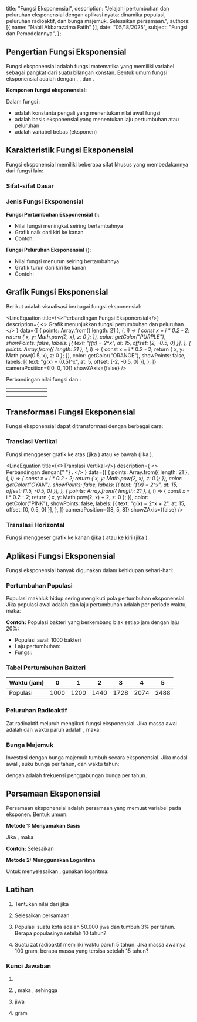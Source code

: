 
  title: "Fungsi Eksponensial",
  description: "Jelajahi pertumbuhan dan peluruhan eksponensial dengan aplikasi nyata: dinamika populasi, peluruhan radioaktif, dan bunga majemuk. Selesaikan persamaan.",
  authors: [{ name: "Nabil Akbarazzima Fatih" }],
  date: "05/18/2025",
  subject: "Fungsi dan Pemodelannya",
};

## Pengertian Fungsi Eksponensial

Fungsi eksponensial adalah fungsi matematika yang memiliki variabel sebagai pangkat dari suatu bilangan konstan. Bentuk umum fungsi eksponensial adalah <InlineMath math="f(x) = a \cdot b^x" /> dengan <InlineMath math="a \neq 0" />, <InlineMath math="b > 0" />, dan <InlineMath math="b \neq 1" />.

**Komponen fungsi eksponensial:**

Dalam fungsi <InlineMath math="f(x) = a \cdot b^x" />:

- <InlineMath math="a" /> adalah konstanta pengali yang menentukan nilai awal fungsi
- <InlineMath math="b" /> adalah basis eksponensial yang menentukan laju pertumbuhan
  atau peluruhan
- <InlineMath math="x" /> adalah variabel bebas (eksponen)

## Karakteristik Fungsi Eksponensial

Fungsi eksponensial memiliki beberapa sifat khusus yang membedakannya dari fungsi lain:

### Sifat-sifat Dasar

<div className="flex flex-col gap-4">
  <BlockMath math="f(0) = a \cdot b^0 = a \cdot 1 = a" />
  <BlockMath math="f(x_1 + x_2) = a \cdot b^{x_1 + x_2} = a \cdot b^{x_1} \cdot b^{x_2}" />
  <BlockMath math="f(x_1 - x_2) = a \cdot b^{x_1 - x_2} = \frac{a \cdot b^{x_1}}{b^{x_2}}" />
</div>

### Jenis Fungsi Eksponensial

**Fungsi Pertumbuhan Eksponensial** (<InlineMath math="b > 1" />):

- Nilai fungsi meningkat seiring bertambahnya <InlineMath math="x" />
- Grafik naik dari kiri ke kanan
- Contoh: <InlineMath math="f(x) = 2^x" />

**Fungsi Peluruhan Eksponensial** (<InlineMath math="0 < b < 1" />):

- Nilai fungsi menurun seiring bertambahnya <InlineMath math="x" />
- Grafik turun dari kiri ke kanan
- Contoh: <InlineMath math="f(x) = (0.5)^x" />

## Grafik Fungsi Eksponensial

Berikut adalah visualisasi berbagai fungsi eksponensial:

<LineEquation
  title={<>Perbandingan Fungsi Eksponensial</>}
  description={
    <>
      Grafik menunjukkan fungsi pertumbuhan <InlineMath math="f(x) = 2^x" /> dan
      peluruhan <InlineMath math="g(x) = (0.5)^x" />.
    </>
  }
  data={[
    {
      points: Array.from({ length: 21 }, (_, i) => {
        const x = i * 0.2 - 2;
        return { x, y: Math.pow(2, x), z: 0 };
      }),
      color: getColor("PURPLE"),
      showPoints: false,
      labels: [{ text: "f(x) = 2^x", at: 15, offset: [2, -0.5, 0] }],
    },
    {
      points: Array.from({ length: 21 }, (_, i) => {
        const x = i * 0.2 - 2;
        return { x, y: Math.pow(0.5, x), z: 0 };
      }),
      color: getColor("ORANGE"),
      showPoints: false,
      labels: [{ text: "g(x) = (0.5)^x", at: 5, offset: [-2, -0.5, 0] }],
    },
  ]}
  cameraPosition={[0, 0, 10]}
  showZAxis={false}
/>

Perbandingan nilai fungsi <InlineMath math="f(x) = 2^x" /> dan <InlineMath math="g(x) = (0.5)^x" />:

| <InlineMath math="x" />                                    | <InlineMath math="-2" />   | <InlineMath math="-1" />  | <InlineMath math="0" />   | <InlineMath math="1" />   | <InlineMath math="2" />    | <InlineMath math="3" />     |
| ------------------------------------ | ---- | --- | --- | --- | ---- | ----- |
| <InlineMath math="f(x) = 2^x" />     | <InlineMath math="0.25" /> | <InlineMath math="0.5" /> | <InlineMath math="1" />   | <InlineMath math="2" />   | <InlineMath math="4" />    | <InlineMath math="8" />     |
| <InlineMath math="g(x) = (0.5)^x" /> | <InlineMath math="4" />    | <InlineMath math="2" />   | <InlineMath math="1" />   | <InlineMath math="0.5" /> | <InlineMath math="0.25" /> | <InlineMath math="0.125" /> |

## Transformasi Fungsi Eksponensial

Fungsi eksponensial dapat ditransformasi dengan berbagai cara:

### Translasi Vertikal

Fungsi <InlineMath math="f(x) = a \cdot b^x + c" /> menggeser grafik ke atas (jika <InlineMath math="c > 0" />) atau ke bawah (jika <InlineMath math="c < 0" />).

<LineEquation
  title={<>Translasi Vertikal</>}
  description={
    <>
      Perbandingan <InlineMath math="f(x) = 2^x" /> dengan{" "}
      <InlineMath math="g(x) = 2^x + 2" />.
    </>
  }
  data={[
    {
      points: Array.from({ length: 21 }, (_, i) => {
        const x = i * 0.2 - 2;
        return { x, y: Math.pow(2, x), z: 0 };
      }),
      color: getColor("CYAN"),
      showPoints: false,
      labels: [{ text: "f(x) = 2^x", at: 15, offset: [1.5, -0.5, 0] }],
    },
    {
      points: Array.from({ length: 21 }, (_, i) => {
        const x = i * 0.2 - 2;
        return { x, y: Math.pow(2, x) + 2, z: 0 };
      }),
      color: getColor("PINK"),
      showPoints: false,
      labels: [{ text: "g(x) = 2^x + 2", at: 15, offset: [0, 0.5, 0] }],
    },
  ]}
  cameraPosition={[8, 5, 8]}
  showZAxis={false}
/>

### Translasi Horizontal

Fungsi <InlineMath math="f(x) = a \cdot b^{x-h}" /> menggeser grafik ke kanan (jika <InlineMath math="h > 0" />) atau ke kiri (jika <InlineMath math="h < 0" />).

## Aplikasi Fungsi Eksponensial

Fungsi eksponensial banyak digunakan dalam kehidupan sehari-hari:

### Pertumbuhan Populasi

Populasi makhluk hidup sering mengikuti pola pertumbuhan eksponensial. Jika populasi awal adalah <InlineMath math="P_0" /> dan laju pertumbuhan adalah <InlineMath math="r" /> per periode waktu, maka:

<BlockMath math="P(t) = P_0 \cdot (1 + r)^t" />

**Contoh:** Populasi bakteri yang berkembang biak setiap jam dengan laju 20%:

- Populasi awal: 1000 bakteri
- Laju pertumbuhan: <InlineMath math="r = 0.2" />
- Fungsi: <InlineMath math="P(t) = 1000 \cdot (1.2)^t" />

### Tabel Pertumbuhan Bakteri

| Waktu (jam) | 0    | 1    | 2    | 3    | 4    | 5    |
| ----------- | ---- | ---- | ---- | ---- | ---- | ---- |
| Populasi    | 1000 | 1200 | 1440 | 1728 | 2074 | 2488 |

### Peluruhan Radioaktif

Zat radioaktif meluruh mengikuti fungsi eksponensial. Jika massa awal adalah <InlineMath math="M_0" /> dan waktu paruh adalah <InlineMath math="t_{1/2}" />, maka:

<BlockMath math="M(t) = M_0 \cdot \left(\frac{1}{2}\right)^{t/t_{1/2}}" />

### Bunga Majemuk

Investasi dengan bunga majemuk tumbuh secara eksponensial. Jika modal awal <InlineMath math="P" />, suku bunga <InlineMath math="r" /> per tahun, dan waktu <InlineMath math="t" /> tahun:

<BlockMath math="A = P \cdot \left(1 + \frac{r}{n}\right)^{nt}" />

dengan <InlineMath math="n" /> adalah frekuensi penggabungan bunga per tahun.

## Persamaan Eksponensial

Persamaan eksponensial adalah persamaan yang memuat variabel pada eksponen. Bentuk umum:

<BlockMath math="b^x = c" />

**Metode 1: Menyamakan Basis**

Jika <InlineMath math="b^{f(x)} = b^{g(x)}" />, maka <InlineMath math="f(x) = g(x)" />

**Contoh:** Selesaikan <InlineMath math="2^{x+1} = 8" />

<div className="flex flex-col gap-4">
  <BlockMath math="2^{x+1} = 8" />
  <BlockMath math="2^{x+1} = 2^3" />
  <BlockMath math="x + 1 = 3" />
  <BlockMath math="x = 2" />
</div>

**Metode 2: Menggunakan Logaritma**

Untuk menyelesaikan <InlineMath math="b^x = c" />, gunakan logaritma:

<BlockMath math="x = \log_b c = \frac{\log c}{\log b}" />

## Latihan

1. Tentukan nilai dari <InlineMath math="f(3)" /> jika <InlineMath math="f(x) = 5 \cdot 2^x" />

2. Selesaikan persamaan <InlineMath math="3^{2x-1} = 27" />

3. Populasi suatu kota adalah 50.000 jiwa dan tumbuh 3% per tahun. Berapa populasinya setelah 10 tahun?

4. Suatu zat radioaktif memiliki waktu paruh 5 tahun. Jika massa awalnya 100 gram, berapa massa yang tersisa setelah 15 tahun?

### Kunci Jawaban

1. <InlineMath math="f(3) = 5 \cdot 2^3 = 5 \cdot 8 = 40" />

2. <InlineMath math="3^{2x-1} = 27 = 3^3" />, maka <InlineMath math="2x - 1 = 3" />
   , sehingga <InlineMath math="x = 2" />

3. <InlineMath math="P(10) = 50000 \cdot (1.03)^{10} = 50000 \cdot 1.344 = 67.195" /> jiwa

4. <InlineMath math="M(15) = 100 \cdot \left(\frac{1}{2}\right)^{15/5} = 100 \cdot \left(\frac{1}{2}\right)^3 = 100 \cdot \frac{1}{8} = 12.5" /> gram
